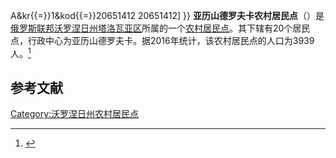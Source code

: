 {{Infobox Settlement
| official_name = 亚历山德罗夫卡农村居民点
| native_name = Александровское сельское поселение
| settlement_type = [[农村居民点|农村居民点]]
| subdivision_type = [[国家|国家]]
| subdivision_type1 = [[州_(俄罗斯)|州]]
| subdivision_type2 = [[区_(苏联)|区]]
| subdivision_name = {{RUS}}
| subdivision_name1 = [[沃罗涅日州|沃罗涅日州]]
| subdivision_name2 = [[塔洛瓦亚区|塔洛瓦亚区]]
| seat_type = 行政中心
| seat = 亚历山德罗夫卡
| population_as_of=2016
| population_footnotes = <ref name=stat />
| population_total = 3939
| coordinates_display = inline,title
| latd = 51.2138888888889 | latm =  | lats =  | latNS = N
| longd = 40.68 | longm =  | longs =  | longEW = E
| timezone = [[莫斯科时间|MSK]]
| utc_offset = +3
| blank_name = [[俄罗斯市政土地区划代码|OKTMO编码]]
| blank_info = [http://classif.spb.ru/classificators/view/tma.php?st{{=}}A&kr{{=}}1&kod{{=}}20651412 20651412]
}}
'''亚历山德罗夫卡农村居民点'''（{{lang-ru|Александровское сельское поселение}}）是[[俄罗斯联邦|俄罗斯联邦]][[沃罗涅日州|沃罗涅日州]][[塔洛瓦亚区|塔洛瓦亚区]]所属的一个[[农村居民点|农村居民点]]。其下辖有20个居民点，行政中心为亚历山德罗夫卡。据2016年统计，该农村居民点的人口为3939人。<ref name=stat>{{cite web | url = http://www.gks.ru/free_doc/doc_2016/bul_dr/mun_obr2016.rar | title = Численность населения Российской Федерации по муниципальным образованиям на 1 января 2016 года | language = ru | accessdate = 2017-01-02 | archive-date = 2019-05-13 | archive-url = https://web.archive.org/web/20190513150350/http://www.gks.ru/free_doc/doc_2016/bul_dr/mun_obr2016.rar | dead-url = no }}</ref>

== 参考文献 ==
{{reflist}}

{{Russia-stub}}

[[Category:沃罗涅日州农村居民点|Category:沃罗涅日州农村居民点]]